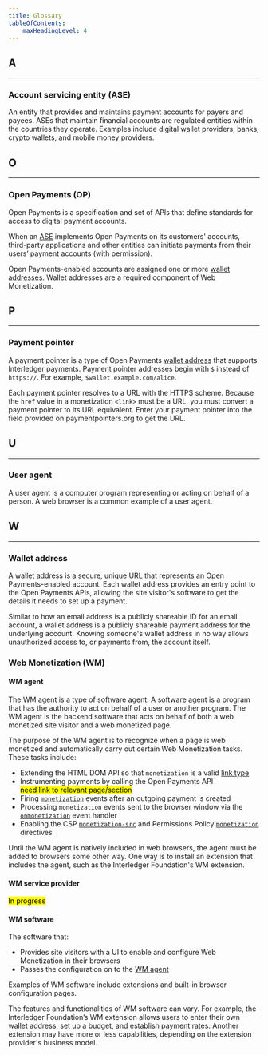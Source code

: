 ```yaml
---
title: Glossary
tableOfContents:
    maxHeadingLevel: 4
---
```



## A

<hr />

### Account servicing entity (ASE)

An entity that provides and maintains payment accounts for payers and payees. ASEs that maintain financial accounts are regulated entities within the countries they operate. Examples include digital wallet providers, banks, crypto wallets, and mobile money providers.

## O

<hr />

### Open Payments (OP)

<LinkOut href="https://openpayments.dev/">Open Payments</LinkOut> is a specification and set of APIs that define standards for access to digital payment accounts.

When an [ASE](#account-servicing-entity-ase) implements Open Payments on its customers' accounts, third-party applications and other entities can initiate payments from their users’ payment accounts (with permission).

Open Payments-enabled accounts are assigned one or more [wallet addresses](#wallet-address). Wallet addresses are a required component of Web Monetization.

## P

<hr />

### Payment pointer

A payment pointer is a type of Open Payments [wallet address](#wallet-address) that supports Interledger payments. Payment pointer addresses begin with `$` instead of `https://`. For example, `$wallet.example.com/alice`. 

Each payment pointer resolves to a URL with the HTTPS scheme. Because the `href` value in a monetization `<link>` must be a URL, you must convert a payment pointer to its URL equivalent. Enter your payment pointer into the field provided on <LinkOut href="https://paymentpointers.org/">paymentpointers.org</LinkOut> to get the URL.

## U

<hr />

### User agent

A <LinkOut href="https://developer.mozilla.org/en-US/docs/Glossary/User_agent">user agent</LinkOut> is a computer program representing or acting on behalf of a person. A web browser is a common example of a user agent. 

## W

<hr />

### Wallet address 

A wallet address is a secure, unique URL that represents an Open Payments-enabled account. Each wallet address provides an entry point to the Open Payments APIs, allowing the site visitor's software to get the details it needs to set up a payment.

Similar to how an email address is a publicly shareable ID for an email account, a wallet address is a publicly shareable payment address for the underlying account. Knowing someone's wallet address in no way allows unauthorized access to, or payments from, the account itself.

### Web Monetization (WM)

#### WM agent

The WM agent is a type of software agent. A <LinkOut href="https://en.wikipedia.org/wiki/Software_agent">software agent</LinkOut> is a program that has the authority to act on behalf of a user or another program. The WM agent is the backend software that acts on behalf of both a web monetized site visitor and a web monetized page.

The purpose of the WM agent is to recognize when a page is web monetized and automatically carry out certain Web Monetization tasks. These tasks include:

* Extending the HTML DOM API so that `monetization` is a valid [link type](/docs/implement/link)
* Instrumenting payments by calling the Open Payments API<br /><mark>need link to relevant page/section</mark>
* Firing [`monetization`](/docs/implement/events) events after an outgoing payment is created 
* Processing `monetization` events sent to the browser window via the [`onmonetization`](/docs/implement/onmonetization) event handler
* Enabling the CSP [`monetization-src`](/docs/implement/csp) and Permissions Policy [`monetization`](/docs/implement/permissions-policy) directives

Until the WM agent is natively included in web browsers, the agent must be added to browsers some other way. One way is to install an extension that includes the agent, such as the Interledger Foundation's WM extension.

#### WM service provider 

 <mark>In progress</mark>

#### WM software 

The software that:

* Provides site visitors with a UI to enable and configure Web Monetization in their browsers
* Passes the configuration on to the [WM agent](#wm-agent)

Examples of WM software include extensions and built-in browser configuration pages. 

The features and functionalities of WM software can vary. For example, the Interledger Foundation’s WM extension allows users to enter their own wallet address, set up a budget, and establish payment rates. Another extension may have more or less capabilities, depending on the extension provider's business model.